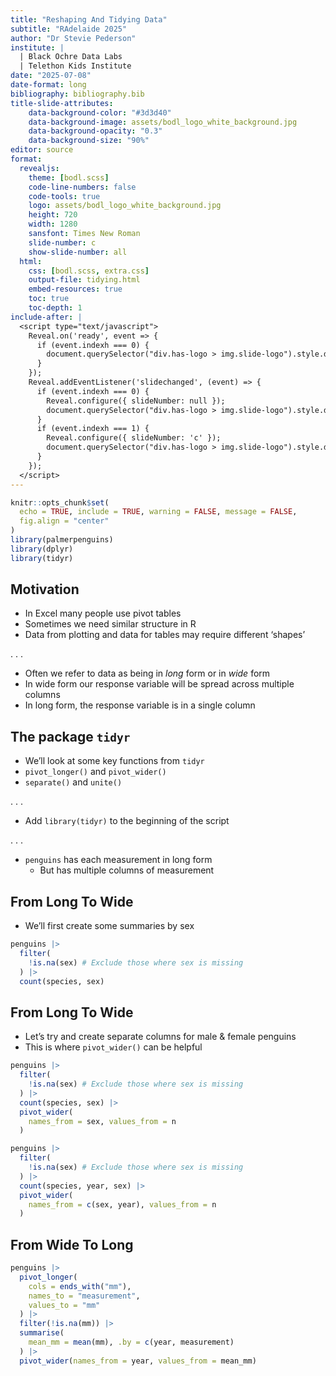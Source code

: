 ```yaml
---
title: "Reshaping And Tidying Data"
subtitle: "RAdelaide 2025"
author: "Dr Stevie Pederson"
institute: |
  | Black Ochre Data Labs
  | Telethon Kids Institute
date: "2025-07-08"
date-format: long
bibliography: bibliography.bib
title-slide-attributes:
    data-background-color: "#3d3d40"
    data-background-image: assets/bodl_logo_white_background.jpg
    data-background-opacity: "0.3"
    data-background-size: "90%"
editor: source
format:
  revealjs:
    theme: [bodl.scss]
    code-line-numbers: false
    code-tools: true
    logo: assets/bodl_logo_white_background.jpg
    height: 720
    width: 1280
    sansfont: Times New Roman
    slide-number: c
    show-slide-number: all
  html:
    css: [bodl.scss, extra.css]
    output-file: tidying.html
    embed-resources: true
    toc: true
    toc-depth: 1
include-after: |
  <script type="text/javascript">
    Reveal.on('ready', event => {
      if (event.indexh === 0) {
        document.querySelector("div.has-logo > img.slide-logo").style.display = "none";
      }
    });
    Reveal.addEventListener('slidechanged', (event) => {
      if (event.indexh === 0) {
        Reveal.configure({ slideNumber: null });
        document.querySelector("div.has-logo > img.slide-logo").style.display = "none";
      }
      if (event.indexh === 1) {
        Reveal.configure({ slideNumber: 'c' });
        document.querySelector("div.has-logo > img.slide-logo").style.display = null;
      }
    });
  </script>
---
```


```r
knitr::opts_chunk$set(
  echo = TRUE, include = TRUE, warning = FALSE, message = FALSE,
  fig.align = "center"
)
library(palmerpenguins)
library(dplyr)
library(tidyr)
```

## Motivation

- In Excel many people use pivot tables
- Sometimes we need similar structure in R
- Data from plotting and data for tables may require different 'shapes'

. . .

- Often we refer to data as being in *long* form or in *wide* form
- In wide form our response variable will be spread across multiple columns
- In long form, the response variable is in a single column

## The package `tidyr`

- We'll look at some key functions from `tidyr`
- `pivot_longer()` and `pivot_wider()`
- `separate()` and `unite()`

. . .

- Add `library(tidyr)` to the beginning of the script

. . .

- `penguins` has each measurement in long form
    + But has multiple columns of measurement
    
## From Long To Wide

- We'll first create some summaries by sex

```r
penguins |>
  filter(
    !is.na(sex) # Exclude those where sex is missing
  ) |> 
  count(species, sex)
```


## From Long To Wide

- Let's try and create separate columns for male & female penguins
- This is where `pivot_wider()` can be helpful

```r
penguins |>
  filter(
    !is.na(sex) # Exclude those where sex is missing
  ) |> 
  count(species, sex) |>
  pivot_wider(
    names_from = sex, values_from = n
  )
```


```r
penguins |>
  filter(
    !is.na(sex) # Exclude those where sex is missing
  ) |> 
  count(species, year, sex) |>
  pivot_wider(
    names_from = c(sex, year), values_from = n
  )
```


## From Wide To Long

```r
penguins |>
  pivot_longer(
    cols = ends_with("mm"),
    names_to = "measurement",
    values_to = "mm"
  ) |>
  filter(!is.na(mm)) |>
  summarise(
    mean_mm = mean(mm), .by = c(year, measurement)
  ) |>
  pivot_wider(names_from = year, values_from = mean_mm)
```



